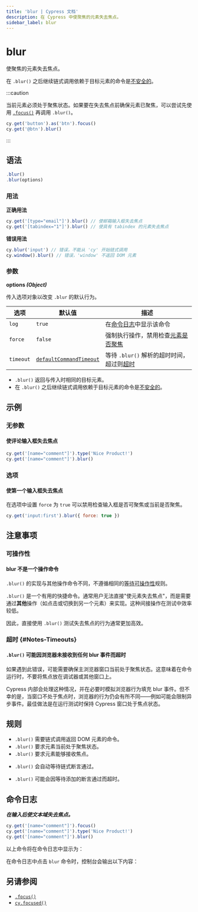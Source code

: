 ```yaml
---
title: 'blur | Cypress 文档'
description: 在 Cypress 中使聚焦的元素失去焦点。
sidebar_label: blur
---
```


<ProductHeading product="app" />

# blur

使聚焦的元素失去焦点。

在 `.blur()` 之后继续链式调用依赖于目标元素的命令是[不安全的](/app/core-concepts/retry-ability#Only-queries-are-retried)。

:::caution

当前元素必须处于聚焦状态。如果要在失去焦点前确保元素已聚焦，可以尝试先使用 [`.focus()`](/api/commands/focus) 再调用 `.blur()`。

```javascript
cy.get('button').as('btn').focus()
cy.get('@btn').blur()
```

:::

## 语法

```javascript
.blur()
.blur(options)
```

### 用法

<Icon name="check-circle" color="green" /> **正确用法**

```javascript
cy.get('[type="email"]').blur() // 使邮箱输入框失去焦点
cy.get('[tabindex="1"]').blur() // 使具有 tabindex 的元素失去焦点
```

<Icon name="exclamation-triangle" color="red" /> **错误用法**

```javascript
cy.blur('input') // 错误，不能从 'cy' 开始链式调用
cy.window().blur() // 错误，'window' 不返回 DOM 元素
```

### 参数

<Icon name="angle-right" /> **options _(Object)_**

传入选项对象以改变 `.blur` 的默认行为。

| 选项      | 默认值                                                           | 描述                                                                         |
| --------- | ----------------------------------------------------------------- | ----------------------------------------------------------------------------------- |
| `log`     | `true`                                                            | 在[命令日志](/app/core-concepts/open-mode#Command-Log)中显示该命令 |
| `force`   | `false`                                                           | 强制执行操作，禁用检查[元素是否聚焦](#Requirements)         |
| `timeout` | [`defaultCommandTimeout`](/app/references/configuration#Timeouts) | 等待 `.blur()` 解析的超时时间，超过则[超时](#Timeouts)                |

<HeaderYields />

- `.blur()` 返回与传入时相同的目标元素。
- 在 `.blur()` 之后继续链式调用依赖于目标元素的命令是[不安全的](/app/core-concepts/retry-ability#Only-queries-are-retried)。

## 示例

### 无参数

#### 使评论输入框失去焦点

```javascript
cy.get('[name="comment"]').type('Nice Product!')
cy.get('[name="comment"]').blur()
```

### 选项

#### 使第一个输入框失去焦点

在选项中设置 `force` 为 `true` 可以禁用检查输入框是否可聚焦或当前是否聚焦。

```javascript
cy.get('input:first').blur({ force: true })
```

## 注意事项

### 可操作性

#### blur 不是一个操作命令

`.blur()` 的实现与其他操作命令不同，不遵循相同的[等待可操作性](/app/core-concepts/interacting-with-elements)规则。

`.blur()` 是一个有用的快捷命令。通常用户无法直接"使元素失去焦点"，而是需要通过**其他**操作（如点击或切换到另一个元素）来实现。这种间接操作在测试中效率较低。

因此，直接使用 `.blur()` 测试失去焦点的行为通常更加高效。

### 超时 {#Notes-Timeouts}

#### `.blur()` 可能因浏览器未接收到任何 blur 事件而超时

如果遇到此错误，可能需要确保主浏览器窗口当前处于聚焦状态。这意味着在命令运行时，不要将焦点放在调试器或其他窗口上。

Cypress 内部会处理这种情况，并在必要时模拟浏览器行为填充 blur 事件。但不幸的是，当窗口不处于焦点时，浏览器的行为仍会有所不同——例如可能会限制异步事件。最佳做法是在运行测试时保持 Cypress 窗口处于焦点状态。

## 规则

<HeaderRequirements />

- `.blur()` 需要链式调用返回 DOM 元素的命令。
- `.blur()` 要求元素当前处于聚焦状态。
- `.blur()` 要求元素能够接收焦点。

<HeaderAssertions />

- `.blur()` 会自动等待链式断言通过。

<HeaderTimeouts />

- `.blur()` 可能会因等待添加的断言通过而超时。

## 命令日志

**_在输入后使文本域失去焦点。_**

```javascript
cy.get('[name="comment"]').focus()
cy.get('[name="comment"]').type('Nice Product!')
cy.get('[name="comment"]').blur()
```

以上命令将在命令日志中显示为：

<DocsImage
  src="/img/api/blur/blur-input-command-log.png"
  alt="blur 命令日志"
/>

在命令日志中点击 `blur` 命令时，控制台会输出以下内容：

<DocsImage
  src="/img/api/blur/console-showing-blur-command.png"
  alt="blur 的 console.log"
/>

## 另请参阅

- [`.focus()`](/api/commands/focus)
- [`cy.focused()`](/api/commands/focused)